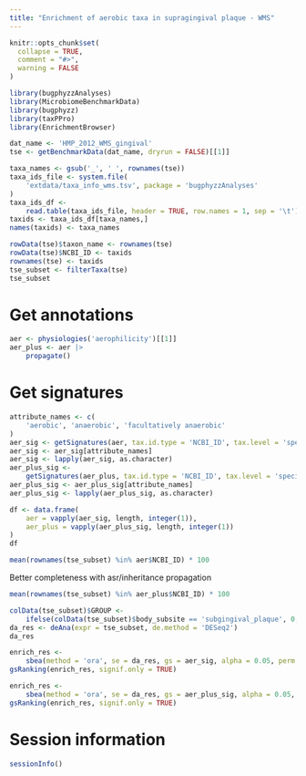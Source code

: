 ```yaml
---
title: "Enrichment of aerobic taxa in supragingival plaque - WMS"
---
```


```r
knitr::opts_chunk$set(
  collapse = TRUE,
  comment = "#>",
  warning = FALSE
)
```

```r
library(bugphyzzAnalyses)
library(MicrobiomeBenchmarkData)
library(bugphyzz)
library(taxPPro)
library(EnrichmentBrowser)
```


```r
dat_name <- 'HMP_2012_WMS_gingival'
tse <- getBenchmarkData(dat_name, dryrun = FALSE)[[1]]
```

```r
taxa_names <- gsub('_', ' ', rownames(tse))
taxa_ids_file <- system.file(
    'extdata/taxa_info_wms.tsv', package = 'bugphyzzAnalyses'
)
taxa_ids_df <- 
    read.table(taxa_ids_file, header = TRUE, row.names = 1, sep = '\t')
taxids <- taxa_ids_df[taxa_names,]
names(taxids) <- taxa_names
```


```r
rowData(tse)$taxon_name <- rownames(tse)
rowData(tse)$NCBI_ID <- taxids
rownames(tse) <- taxids
tse_subset <- filterTaxa(tse)
tse_subset
```


# Get annotations

```r
aer <- physiologies('aerophilicity')[[1]]
aer_plus <- aer |> 
    propagate()
```

# Get signatures

```r
attribute_names <- c(
    'aerobic', 'anaerobic', 'facultatively anaerobic'
)
aer_sig <- getSignatures(aer, tax.id.type = 'NCBI_ID', tax.level = 'species')
aer_sig <- aer_sig[attribute_names]
aer_sig <- lapply(aer_sig, as.character)
aer_plus_sig <- 
    getSignatures(aer_plus, tax.id.type = 'NCBI_ID', tax.level = 'species')
aer_plus_sig <- aer_plus_sig[attribute_names]
aer_plus_sig <- lapply(aer_plus_sig, as.character)
```


```r
df <- data.frame(
    aer = vapply(aer_sig, length, integer(1)),
    aer_plus = vapply(aer_plus_sig, length, integer(1))
)
df
```

```r
mean(rownames(tse_subset) %in% aer$NCBI_ID) * 100

```

Better completeness with asr/inheritance propagation

```r
mean(rownames(tse_subset) %in% aer_plus$NCBI_ID) * 100
```


```r
colData(tse_subset)$GROUP <- 
    ifelse(colData(tse_subset)$body_subsite == 'subgingival_plaque', 0, 1)
da_res <- deAna(expr = tse_subset, de.method = 'DESeq2')
da_res
```


```r
enrich_res <- 
    sbea(method = 'ora', se = da_res, gs = aer_sig, alpha = 0.05, perm = 0)
gsRanking(enrich_res, signif.only = TRUE)
```

```r
enrich_res <- 
    sbea(method = 'ora', se = da_res, gs = aer_plus_sig, alpha = 0.05, perm = 0)
gsRanking(enrich_res, signif.only = TRUE)
```

# Session information

```r
sessionInfo()
```




